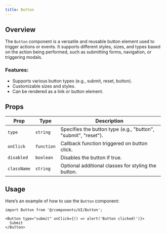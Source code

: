 ```yaml
---
title: Button 
---
```


## Overview

The `Button` component is a versatile and reusable button element used to trigger actions or events. It supports different styles, sizes, and types based on the action being performed, such as submitting forms, navigation, or triggering modals.

### Features:
- Supports various button types (e.g., submit, reset, button).
- Customizable sizes and styles.
- Can be rendered as a link or button element.

## Props

| Prop        | Type       | Description                                                         |
| ----------- | ---------- | ------------------------------------------------------------------- |
| `type`      | `string`   | Specifies the button type (e.g., "button", "submit", "reset").       |
| `onClick`   | `function` | Callback function triggered on button click.                        |
| `disabled`  | `boolean`  | Disables the button if true.                                        |
| `className` | `string`   | Optional additional classes for styling the button.                 |

## Usage

Here’s an example of how to use the `Button` component:

```tsx
import Button from '@/components/UI/Button';

<Button type="submit" onClick={() => alert('Button clicked!')}>
  Submit
</Button>
